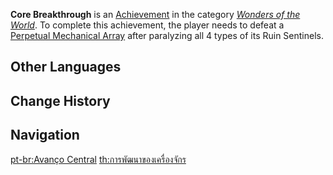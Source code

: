 {{Achievement Infobox
|title        = 
|id           = 82104
|order id     = 2105
|category     = Wonders of the World
|description  = Defeat a [[Perpetual Mechanical Array]] after paralyzing all 4 types of its Ruin Sentinels.
|requirements = 
|primogems    = 10
|tracking     = 
|hidden       = 1
|topic        = Perpetual Mechanical Array
|type         = Boss
}}
'''Core Breakthrough''' is an [[Achievement]] in the category ''[[Wonders of the World]]''. To complete this achievement, the player needs to defeat a [[Perpetual Mechanical Array]] after paralyzing all 4 types of its Ruin Sentinels.
<!--
==Trivia==

==Video Guides==
{{EVT
|video1   = 
|caption1 = 
}}
-->
==Other Languages==
{{Other Languages
|en      = Core Breakthrough
|zhs     = 机元突破
|zhs_rm  = Jī Yuán Túpò
|zht     = 機元突破
|zht_rm  = Jī Yuán Túpò
|zh_tl   = 
|ja      = 機元突破
|ja_rm   = Kigen Toppa{{Assumed}}
|ja_tl   = 
|ko      = 기계 돌파
|ko_rm   = Gigye Dolpa
|ko_tl   = Machine Breakthrough
|es      = Ruptura del núcleo
|es_tl   = Rupture of the Nucleus
|fr      = Rupture du noyau
|fr_tl   = Core Breakthrough
|ru      = Взрыв ядра
|ru_tl   = Core Explosion
|th      = การพัฒนาของเครื่องจักร
|th_rm   = 
|th_tl   = 
|vi      = Đột Phá Cốt Lõi
|vi_tl   = 
|de      = Himmelsdurchbrecher
|de_tl   = Skypiercer
|id      = Terobosan Inti
|id_tl   = Core Breakthrough
|pt      = Avanço Central
|pt_tl   = 
}}

==Change History==
{{Change History|2.0}}
<!--
==References==
{{Reflist}}
-->
==Navigation==
{{Achievement Navbox|Wonders of the World|Boss}}

[[pt-br:Avanço Central]]
[[th:การพัฒนาของเครื่องจักร]]